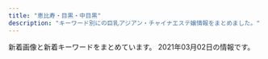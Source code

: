 ```yaml
---
title: "恵比寿・目黒・中目黒"
description: "キーワード別にの巨乳アジアン・チャイナエステ嬢情報をまとめました。"
---
```


新着画像と新着キーワードをまとめています。
2021年03月02日の情報です。

<DmmAffiliateIns />
<KeywordTable
  shops={
    [
    {
        "url": "http://onlyone.tyo.cm/",
        "img_links": [
            "http://onlyone.tyo.cm/photos/sites/5/2020/07/2020070217061815.jpg",
            "http://onlyone.tyo.cm/photos/sites/5/2020/09/2020090210405221.jpg",
            "http://onlyone.tyo.cm/photos/sites/5/2018/08/2018080308152252.jpg",
            "http://onlyone.tyo.cm/images/room4.jpg",
            "http://onlyone.tyo.cm/photos/sites/5/2019/08/2019082610481667.jpg",
            "http://onlyone.tyo.cm/images/acc1.jpg",
            "http://onlyone.tyo.cm/images/s_link.png",
            "http://onlyone.tyo.cm/photos/sites/5/2019/05/2019050915292562.jpg",
            "http://onlyone.tyo.cm/photos/sites/5/2018/11/2018110713255310.jpg",
            "http://onlyone.tyo.cm/photos/sites/5/2020/01/2020011413501066.jpg",
            "http://onlyone.tyo.cm/photos/sites/5/2021/02/202102201049167.jpg",
            "http://onlyone.a1.ies.bz/upload/sites/5/2021/02/2021022216501749.jpg",
            "http://onlyone.tyo.cm/images/s_staff.png",
            "http://onlyone.tyo.cm/photos/sites/5/2020/05/2020051419324761.jpg",
            "http://onlyone.tyo.cm/photos/sites/5/2021/02/2021022515094363.jpg",
            "http://onlyone.tyo.cm/photos/sites/5/2019/12/2019120510353312.jpg",
            "http://onlyone.tyo.cm/photos/sites/5/2020/09/2020092510524025.jpg",
            "http://onlyone.tyo.cm/photos/sites/5/2019/05/2019052911352557.jpg",
            "http://onlyone.tyo.cm/images/line.jpg",
            "http://onlyone.tyo.cm/photos/sites/5/2020/01/2020011413500417.jpg",
            "http://onlyone.tyo.cm/photos/sites/5/2019/11/2019112117013754.jpg",
            "http://onlyone.tyo.cm/photos/sites/5/2019/07/2019070711031982.jpg",
            "http://onlyone.tyo.cm/photos/sites/5/2019/08/2019080815010066.jpg",
            "http://onlyone.tyo.cm/photos/sites/5/2019/11/2019110105152849.jpg",
            "http://onlyone.tyo.cm/photos/sites/5/2017/11/2017112708111797.jpg",
            "http://onlyone.tyo.cm/images/acc4.jpg",
            "http://onlyone.tyo.cm/photos/sites/5/2019/06/2019060510384975.jpg",
            "http://onlyone.tyo.cm/photos/sites/5/2020/01/2020011412572423.jpg",
            "http://onlyone.tyo.cm/photos/sites/5/2020/09/2020092218541894.jpg",
            "http://onlyone.tyo.cm/photos/sites/5/2019/07/2019071716092046.jpg",
            "http://onlyone.tyo.cm/photos/sites/5/2020/07/2020070215334437.jpg",
            "http://onlyone.tyo.cm/photos/sites/5/2019/01/2019011814353078.jpg",
            "http://onlyone.tyo.cm/photos/sites/5/2018/09/2018092710191274.jpg",
            "http://onlyone.tyo.cm/photos/sites/5/2018/03/2018031607430562.jpg",
            "http://onlyone.a1.ies.bz/upload/sites/5/2021/02/202102201049167.jpg",
            "http://onlyone.tyo.cm/photos/sites/5/2018/11/2018112110301745.jpg",
            "http://onlyone.tyo.cm/photos/sites/5/2018/06/2018062904050630.jpg",
            "http://onlyone.tyo.cm/photos/sites/5/2019/11/2019110105153240.jpg",
            "http://onlyone.tyo.cm/photos/sites/5/2020/09/2020092617301564.jpg",
            "http://onlyone.tyo.cm/photos/sites/5/2020/09/2020092510523998.jpg",
            "http://onlyone.tyo.cm/photos/sites/5/2018/07/2018071709241386.jpg",
            "http://onlyone.tyo.cm/images/top.png",
            "http://onlyone.tyo.cm/images/new.jpg",
            "http://onlyone.a1.ies.bz/upload/sites/5/2021/02/2021022515094363.jpg",
            "http://onlyone.tyo.cm/photos/sites/5/2020/09/2020092510523723.jpg",
            "http://onlyone.tyo.cm/photos/sites/5/2020/06/2020060815500896.jpg",
            "http://onlyone.tyo.cm/photos/sites/5/2021/02/202102181024101.jpg",
            "http://onlyone.tyo.cm/photos/sites/5/2019/02/2019022310334774.jpg",
            "http://onlyone.tyo.cm/photos/sites/5/2019/07/2019070616424775.jpg",
            "http://onlyone.tyo.cm/photos/sites/5/2019/03/2019030418403098.jpg",
            "http://onlyone.tyo.cm/images/room2.jpg",
            "http://onlyone.tyo.cm/photos/sites/5/2019/06/2019060510472559.jpg",
            "http://onlyone.tyo.cm/images/acc3.jpg",
            "http://onlyone.tyo.cm/photos/sites/5/2019/01/2019013017372064.jpg",
            "http://onlyone.tyo.cm/photos/sites/5/2021/02/2021022216501749.jpg",
            "http://onlyone.tyo.cm/photos/sites/5/2019/02/2019022310345266.jpg",
            "http://onlyone.tyo.cm/photos/sites/5/2018/10/201810181432433.jpg",
            "http://onlyone.tyo.cm/photos/sites/5/2019/01/2019013017371133.jpg",
            "http://onlyone.tyo.cm/photos/sites/5/2020/02/2020022610121615.jpg",
            "http://onlyone.tyo.cm/photos/sites/5/2019/07/201907171609201.jpg",
            "http://onlyone.tyo.cm/images/room1.jpg",
            "http://onlyone.tyo.cm/images/acc2.jpg",
            "http://onlyone.tyo.cm/photos/sites/5/2019/12/2019121715483135.jpg",
            "http://onlyone.tyo.cm/images/room3.jpg",
            "http://onlyone.tyo.cm/photos/sites/5/2018/08/2018082407542866.jpg",
            "http://onlyone.tyo.cm/photos/sites/5/2020/03/2020031716151746.jpg",
            "http://onlyone.tyo.cm/photos/sites/5/2021/02/2021021810240848.jpg"
        ],
        "name": "OnlyOne",
        "station": "JR\u76ee\u9ed2\u99c5\u897f\u53e3",
        "keywords": {
            "83": 1,
            "86": 12,
            "87": 6,
            "C": 4,
            "F": 1,
            "85": 10,
            "88": 3,
            "E": 2,
            "84": 1,
            "D": 26
        }
    },
    {
        "url": "http://hi-msg.com/tonton/",
        "station": "JR\u6075\u6bd4\u5bff\u99c5\u897f\u53e3",
        "keywords": {
            "83": 7,
            "E": 5,
            "D": 19,
            "C": 7,
            "86": 17,
            "85": 7
        },
        "img_links": [
            "http://hi-msg.com/tonton/images/an_6_02.jpg",
            "http://hi-msg.com/tonton/images/staff_images/st2.jpg",
            "http://hi-msg.com/tonton/images/r3.jpg",
            "http://hi-msg.com/tonton/images/staff_images/st1.jpg",
            "http://hi-msg.com/tonton/images/staff_images/st3.jpg",
            "http://hi-msg.com/tonton/images/an_5_02.jpg",
            "http://hi-msg.com/tonton/images/eve1.png",
            "http://hi-msg.com/tonton/images/slider/slide2s.png",
            "http://hi-msg.com/tonton/images/slider/slide1s.png",
            "http://hi-msg.com/tonton/images/staff_images/sl.png",
            "http://hi-msg.com/tonton/images/r1.jpg",
            "http://hi-msg.com/tonton/images/r2.jpg",
            "http://hi-msg.com/tonton/images/an_3_01.jpg",
            "http://hi-msg.com/tonton/images/sys1.jpg",
            "http://hi-msg.com/tonton/images/slider/slide3s.png",
            "http://hi-msg.com/tonton/images/fbb.jpg",
            "http://hi-msg.com/tonton/images/an_5_01.jpg",
            "http://hi-msg.com/tonton/images/an_1_01.jpg",
            "http://hi-msg.com/tonton/images/an_4_01.jpg",
            "http://hi-msg.com/tonton/images/an_2_01.jpg",
            "http://hi-msg.com/tonton/images/r4.jpg",
            "http://hi-msg.com/tonton/images/an_6_01.jpg",
            "http://hi-msg.com/tonton/images/an_3_02.jpg",
            "http://hi-msg.com/tonton/images/an_1_02.jpg",
            "http://hi-msg.com/tonton/images/an_2_02.jpg",
            "http://hi-msg.com/tonton/images/slider/slide2.png",
            "http://hi-msg.com/tonton/images/index-2.jpg",
            "http://hi-msg.com/tonton/images/qr.jpg",
            "http://hi-msg.com/tonton/images/slider/slide1.png",
            "http://hi-msg.com/tonton/images/staff_images/st4.jpg",
            "http://hi-msg.com/tonton/images/index_01.jpg",
            "http://hi-msg.com/tonton/images/slider/slide3.png",
            "http://hi-msg.com/tonton/images/staff_images/st5.jpg",
            "http://hi-msg.com/tonton/images/an_4_02.jpg",
            "http://hi-msg.com/tonton/images/index-1.jpg"
        ],
        "name": "\u30c8\u30f3\u30c8\u30f3"
    },
    {
        "img_links": [
            "http://kaizokusen.jpn.mn/images/end.png",
            "http://kaizokusen.jpn.mn/photos/sites/31/2018/12/2018121710580889.jpg",
            "http://kaizokusen.jpn.mn/photos/sites/31/2020/08/2020080301195061.jpg",
            "http://kaizokusen.jpn.mn/photos/sites/31/2020/03/2020030801205388.jpg",
            "http://kaizokusen.jpn.mn/photos/sites/31/2019/11/2019112102290816.jpg",
            "http://kaizokusen.jpn.mn/photos/sites/31/2019/03/2019032601332117.jpg",
            "http://kaizokusen.jpn.mn/photos/sites/31/2019/11/2019111410352979.jpg",
            "http://kaizokusen.jpn.mn/photos/sites/31/2019/02/2019021410470448.jpg",
            "http://kaizokusen.jpn.mn/photos/sites/31/2020/11/2020112103070699.jpg",
            "http://kaizokusen.jpn.mn/photos/sites/31/2018/12/2018122706404758.jpg",
            "http://kaizokusen.jpn.mn/images/s_staff.png",
            "http://kaizokusen.jpn.mn/photos/sites/31/2019/12/2019122806012497.jpg",
            "http://kaizokusen.jpn.mn/photos/sites/31/2020/05/2020051510144982.jpg",
            "http://kaizokusen.jpn.mn/photos/sites/31/2020/12/2020120801390122.jpg",
            "http://kaizokusen.jpn.mn/photos/sites/31/2019/06/2019060402255271.jpg",
            "http://kaizokusen.jpn.mn/photos/sites/31/2020/06/2020060409294464.jpg",
            "http://kaizokusen.jpn.mn/images/mobile.jpg",
            "http://kaizokusen.jpn.mn/images/s_contact.jpg",
            "http://kaizokusen.jpn.mn/images/s_news.jpg",
            "http://kaizokusen.jpn.mn/photos/sites/31/2019/06/2019061406003081.jpg",
            "http://kaizokusen.jpn.mn/photos/sites/31/2019/01/2019010309225534.jpg",
            "http://kaizokusen.jpn.mn/photos/sites/31/2018/07/2018070912312985.jpg",
            "http://kaizokusen.jpn.mn/photos/sites/31/2020/03/2020031402334084.jpg",
            "http://kaizokusen.jpn.mn/images/news04.jpg",
            "http://kaizokusen.jpn.mn/photos/sites/31/2019/01/201901130238317.jpg",
            "http://kaizokusen.jpn.mn/photos/sites/31/2020/06/2020061305220545.jpg",
            "http://kaizokusen.jpn.mn/photos/sites/31/2020/01/2020010602051995.jpg",
            "http://kaizokusen.jpn.mn/images/s_link.png",
            "http://kaizokusen.jpn.mn/photos/sites/31/2020/08/2020082411195272.jpg",
            "http://kaizokusen.jpn.mn/photos/sites/31/2019/02/2019022801560094.jpg",
            "http://kaizokusen.jpn.mn/photos/sites/31/2020/04/2020042207290081.jpg",
            "http://kaizokusen.jpn.mn/photos/sites/31/2020/01/2020011609085443.jpg",
            "http://kaizokusen.jpn.mn/photos/sites/31/2019/12/201912200917482.jpg",
            "http://kaizokusen.jpn.mn/photos/sites/31/2020/02/202002070127147.jpg",
            "http://kaizokusen.jpn.mn/photos/sites/31/2019/11/2019111401215721.jpg",
            "http://kaizokusen.jpn.mn/photos/sites/31/2020/02/2020022107354732.jpg",
            "http://kaizokusen.jpn.mn/photos/sites/31/2020/06/2020061302013959.jpg",
            "http://kaizokusen.jpn.mn/photos/sites/31/2019/09/2019091102140786.jpg",
            "http://kaizokusen.jpn.mn/photos/sites/31/2019/01/2019012803255272.jpg",
            "http://kaizokusen.jpn.mn/photos/sites/31/2020/06/2020062208015349.jpg",
            "http://kaizokusen.jpn.mn/images/news_bj3.jpg",
            "http://kaizokusen.jpn.mn/photos/sites/31/2019/06/2019060402255852.jpg",
            "http://kaizokusen.jpn.mn/images/news_bj1.jpg",
            "http://kaizokusen.jpn.mn/images/s_pick.png",
            "http://kaizokusen.jpn.mn/images/top.jpg",
            "http://kaizokusen.jpn.mn/images/headline.jpg",
            "http://kaizokusen.jpn.mn/photos/sites/31/2019/05/2019051702252726.jpg",
            "http://kaizokusen.jpn.mn/photos/sites/31/2019/04/2019040301572848.jpg",
            "http://kaizokusen.jpn.mn/photos/sites/31/2019/03/2019032710574970.jpg",
            "http://kaizokusen.jpn.mn/images/news03.jpg",
            "http://kaizokusen.jpn.mn/photos/sites/31/2019/12/2019121904244431.jpg",
            "http://kaizokusen.jpn.mn/photos/sites/31/2019/09/2019092905302643.jpg"
        ],
        "station": "\u4e2d\u76ee\u9ed2\u99c5\u5357\u6539\u672d\u897f\u53e3",
        "keywords": {
            "85": 27,
            "83": 7,
            "84": 2,
            "C": 44,
            "D": 73,
            "E": 29,
            "87": 36,
            "88": 9,
            "86": 24
        },
        "name": "\u6d77\u8cca\u8239",
        "url": "http://kaizokusen.jpn.mn/"
    },
    {
        "keywords": {
            "86": 2,
            "85": 2,
            "C": 14,
            "87": 4,
            "D": 6
        },
        "name": "\u7652\u3057\u5bb6",
        "img_links": [
            "http://www.oasis.esjoho.com/img/tel.png",
            "http://www.oasis.esjoho.com/files/002.jpg",
            "http://www.oasis.esjoho.com/files/005.jpg",
            "http://www.oasis.esjoho.com/files/001.jpg",
            "http://www.oasis.esjoho.com/img/pickup.jpg",
            "http://www.oasis.esjoho.com/files/004.jpg",
            "http://www.oasis.esjoho.com/files/004-02.jpg",
            "http://www.oasis.esjoho.com/files/002-02.jpg",
            "http://www.oasis.esjoho.com/img/btn_side_mobile.jpg",
            "http://www.oasis.esjoho.com/files/001-02.jpg",
            "http://www.oasis.esjoho.com/img/goback.jpg",
            "http://www.oasis.esjoho.com/files/005-02.jpg",
            "http://www.oasis.esjoho.com/img/ttl_news.png",
            "http://www.oasis.esjoho.com/img/ttl_info.png",
            "http://www.oasis.esjoho.com/img/btn_blog.png"
        ],
        "station": "\u897f\u5c0f\u5c71\u99c5",
        "url": "http://www.oasis.esjoho.com/"
    },
    {
        "url": "http://victoria.tyo.cm/",
        "keywords": {
            "93": 1,
            "F": 1,
            "C": 8,
            "G": 1,
            "85": 8,
            "82": 2,
            "E": 3,
            "89": 1,
            "87": 4,
            "D": 20,
            "86": 9,
            "83": 8
        },
        "station": "JR\u76ee\u9ed2\u99c5\u6771\u53e3",
        "name": "Victoria\u30fb\u30d3\u30af\u30c8\u30ea\u30a2",
        "img_links": [
            "http://victoria.tyo.cm/photos/sites/13/2019/04/2019041807165826.jpg",
            "http://victoria.tyo.cm/photos/sites/13/2019/01/2019010506293526.jpg",
            "http://victoria.tyo.cm/photos/sites/13/2019/01/2019012509534353.jpg",
            "http://victoria.tyo.cm/photos/sites/13/2019/10/2019100904083557.jpg",
            "http://victoria.tyo.cm/photos/sites/13/2019/12/2019120106181894.jpg",
            "http://victoria.tyo.cm/photos/sites/13/2019/12/2019120904521188.jpg",
            "http://victoria.tyo.cm/photos/sites/13/2019/01/2019012509505197.jpg",
            "http://victoria.tyo.cm/photos/sites/13/2018/12/2018121502493814.jpg",
            "http://victoria.tyo.cm/photos/sites/13/2018/12/2018122701570616.jpg",
            "http://victoria.tyo.cm/photos/sites/13/2019/01/2019011103510521.jpg",
            "http://victoria.tyo.cm/photos/sites/13/2019/04/2019040304024424.jpg",
            "http://victoria.tyo.cm/images/news.jpg",
            "http://victoria.tyo.cm/photos/sites/13/2018/12/2018121502493847.jpg",
            "http://victoria.tyo.cm/photos/sites/13/2018/12/2018121502493953.jpg",
            "http://victoria.tyo.cm/photos/sites/13/2019/07/2019070206503156.jpg",
            "http://victoria.tyo.cm/images/face.jpg",
            "http://victoria.tyo.cm/photos/sites/13/2020/01/2020012005552622.jpg",
            "http://victoria.tyo.cm/photos/sites/13/2019/10/2019101403232834.jpg",
            "http://victoria.tyo.cm/images/pick.jpg",
            "http://victoria.tyo.cm/photos/sites/13/2021/02/2021021509575615.jpg",
            "http://victoria.tyo.cm/images/top.jpg",
            "http://victoria.tyo.cm/photos/sites/13/2019/02/2019021206543056.jpg",
            "http://victoria.tyo.cm/images/room2.jpg",
            "http://victoria.tyo.cm/photos/sites/13/2019/02/2019022703022355.jpg",
            "http://victoria.tyo.cm/photos/sites/13/2018/12/2018122904422525.jpg",
            "http://victoria.tyo.cm/photos/sites/13/2020/03/2020031904101259.jpg",
            "http://victoria.tyo.cm/photos/sites/13/2020/01/2020012005552181.jpg",
            "http://victoria.tyo.cm/photos/sites/13/2019/12/2019120904521737.jpg",
            "http://victoria.tyo.cm/photos/sites/13/2019/08/2019080607062415.jpg",
            "http://victoria.tyo.cm/photos/sites/13/2020/01/2020011205500461.jpg",
            "http://victoria.tyo.cm/photos/sites/13/2018/12/2018122701570643.jpg",
            "http://victoria.tyo.cm/photos/sites/13/2019/06/2019061005275095.jpg",
            "http://victoria.tyo.cm/photos/sites/13/2020/10/2020100803550565.jpg",
            "http://victoria.tyo.cm/photos/sites/13/2020/02/2020021307433041.jpg",
            "http://victoria.tyo.cm/images/mobile.jpg",
            "http://victoria.tyo.cm/photos/sites/13/2019/12/2019120406433710.jpg",
            "http://victoria.tyo.cm/photos/sites/13/2020/02/202002030340133.jpg",
            "http://victoria.tyo.cm/photos/sites/13/2018/12/2018121502493879.jpg",
            "http://victoria.tyo.cm/photos/sites/13/2019/05/201905100639429.jpg",
            "http://victoria.tyo.cm/images/room3.jpg",
            "http://victoria.tyo.cm/photos/sites/13/2019/10/2019100904082968.jpg",
            "http://victoria.tyo.cm/images/room1.jpg",
            "http://victoria.tyo.cm/photos/sites/13/2018/12/2018122904411765.jpg",
            "http://victoria.tyo.cm/photos/sites/13/2020/02/2020020104570910.jpg",
            "http://victoria.tyo.cm/images/room4.jpg",
            "http://victoria.tyo.cm/photos/sites/13/2019/01/2019012108071242.jpg",
            "http://victoria.tyo.cm/photos/sites/13/2020/01/2020011104241542.jpg",
            "http://victoria.tyo.cm/photos/sites/13/2019/01/2019010506292922.jpg",
            "http://victoria.tyo.cm/images/s_staff.png",
            "http://victoria.tyo.cm/photos/sites/13/2019/02/2019021407162693.jpg",
            "https://www.a-side.com/ad/koko/include/banner/koko_125x125.png"
        ]
    },
    {
        "name": "\u91d1\u306e\u6708",
        "keywords": {},
        "img_links": [
            "http://kintsuki.este88.com/gals/mika1.jpg",
            "http://kintsuki.este88.com/gals/rei1.jpg",
            "http://kintsuki.este88.com/images/r01.jpg",
            "http://kintsuki.este88.com/images/r02.jpg",
            "http://kintsuki.este88.com/images/ph1.jpg",
            "http://kintsuki.este88.com/gals/koyuki1.jpg",
            "http://kintsuki.este88.com/gals/kana1.jpg",
            "http://kintsuki.este88.com/gals/momo1.jpg",
            "http://kintsuki.este88.com/gals/kaori1.jpg",
            "http://kintsuki.este88.com/gals/kixyoko1.jpg",
            "http://kintsuki.este88.com/gals/rina1.jpg",
            "http://kintsuki.este88.com/gals/yuyu1.jpg",
            "http://kintsuki.este88.com/images/r04.jpg"
        ],
        "url": "http://kintsuki.este88.com/",
        "station": "JR\u76ee\u9ed2\u99c5\u6771\u53e3"
    },
    {
        "url": "http://fiji-resort.ests.jp/",
        "keywords": {
            "87": 78,
            "C": 138,
            "E": 57,
            "85": 123,
            "D": 141,
            "83": 39,
            "82": 18,
            "89": 18,
            "86": 60
        },
        "img_links": [
            "http://fiji-resort.ests.jp/photos/sites/30/2019/06/2019061411123068.jpg",
            "http://fiji-resort.ests.jp/photos/sites/30/2020/02/2020022116402274.jpg",
            "http://fiji-resort.ests.jp/photos/sites/30/2019/05/2019050215480138.jpg",
            "http://fiji-resort.ests.jp/photos/sites/30/2019/09/2019092914334514.jpg",
            "http://fiji-resort.ests.jp/photos/sites/30/2019/03/2019033011105316.jpg",
            "http://fiji-resort.ests.jp/images/access06.jpg",
            "http://fiji-resort.ests.jp/images/access01.jpg",
            "http://fiji-resort.ests.jp/photos/sites/30/2019/03/2019031518525662.jpg",
            "http://fiji-resort.ests.jp/photos/sites/30/2019/12/2019121110440091.jpg",
            "http://fiji-resort.ests.jp/photos/sites/30/2018/06/2018061511340989.jpg",
            "http://fiji-resort.ests.jp/images/access05.jpg",
            "http://fiji-resort.ests.jp/images/end.png",
            "http://fiji-resort.ests.jp/images/s_link.png",
            "http://fiji-resort.ests.jp/photos/sites/30/2019/06/2019060610451514.jpg",
            "http://fiji-resort.ests.jp/images/s_staff.png",
            "http://fiji-resort.ests.jp/photos/sites/30/2018/11/2018110510493920.jpg",
            "http://fiji-resort.ests.jp/images/access03.jpg",
            "http://fiji-resort.ests.jp/photos/sites/30/2018/09/2018091916161390.jpg",
            "http://fiji-resort.ests.jp/images/topics_bj3.png",
            "http://fiji-resort.ests.jp/photos/sites/30/2018/11/2018110510493422.jpg",
            "http://fiji-resort.ests.jp/images/access04.jpg",
            "http://fiji-resort.ests.jp/images/s_topics.png",
            "http://fiji-resort.ests.jp/photos/sites/30/2019/05/2019050215480157.jpg",
            "http://fiji-resort.ests.jp/images/line.png",
            "http://fiji-resort.ests.jp/photos/sites/30/2019/04/2019042017525677.jpg",
            "http://fiji-resort.ests.jp/photos/sites/30/2019/11/2019110909384037.jpg",
            "http://fiji-resort.ests.jp/images/mobile.png",
            "http://fiji-resort.ests.jp/photos/sites/30/2019/05/2019050215480292.jpg",
            "http://fiji-resort.ests.jp/images/access02.jpg",
            "http://fiji-resort.ests.jp/photos/sites/30/2019/03/2019033011081995.jpg",
            "http://fiji-resort.ests.jp/photos/sites/30/2018/09/2018091301234543.jpg",
            "http://fiji-resort.ests.jp/images/top.png"
        ],
        "station": "\u4e2d\u76ee\u9ed2\u99c5\u897f\u53e3",
        "name": "\u30d5\u30a3\u30b8\u30fc\u30ea\u30be\u30fc\u30c8"
    },
    {
        "keywords": {
            "87": 12,
            "88": 2,
            "85": 13,
            "86": 12,
            "C": 13,
            "D": 24,
            "E": 2
        },
        "name": "\u7f8e\u9b54\u5973",
        "station": "JR\u6075\u6bd4\u5bff\u99c5\u897f\u53e3",
        "img_links": [
            "http://bimajo-massage.work/sp/img/info.jpg",
            "http://bimajo-massage.work/img/st1.jpg",
            "http://bimajo-massage.work/img/sta1.jpg",
            "http://bimajo-massage.work/sp/img/pic.jpg",
            "http://bimajo-massage.work/sp/img/t-a.jpg",
            "http://bimajo-massage.work/sp/img/cam.jpg",
            "http://bimajo-massage.work/img/bottom.png",
            "http://bimajo-massage.work/sp/img/add.jpg",
            "http://bimajo-massage.work/img/pic.png",
            "http://bimajo-massage.work/img/acc2.jpg",
            "http://bimajo-massage.work/sp/img/t-t.jpg",
            "http://bimajo-massage.work/sp/img/tel.jpg",
            "http://bimajo-massage.work/img/st5.jpg",
            "http://bimajo-massage.work/sp/img/tit.jpg",
            "http://bimajo-massage.work/img/acc1.jpg",
            "http://bimajo-massage.work/sp/img/acc2.jpg",
            "http://bimajo-massage.work/sp/img/p-7.jpg",
            "http://bimajo-massage.work/img/st6.jpg",
            "http://bimajo-massage.work/sp/img/p-5.jpg",
            "http://bimajo-massage.work/img/sta7.jpg",
            "http://bimajo-massage.work/sp/img/t-r.jpg",
            "http://bimajo-massage.work/sp/img/botton.jpg",
            "http://bimajo-massage.work/img/mo.png",
            "http://bimajo-massage.work/sp/img/st6.jpg",
            "http://bimajo-massage.work/img/body-.png",
            "http://bimajo-massage.work/sp/img/t-o.jpg",
            "http://bimajo-massage.work/sp/img/time.jpg",
            "http://bimajo-massage.work/sp/img/t-s.jpg",
            "http://bimajo-massage.work/sp/img/acc1.jpg",
            "http://bimajo-massage.work/sp/img/sys.jpg",
            "http://bimajo-massage.work/sp/img/st1.jpg",
            "http://bimajo-massage.work/img/xmas.png",
            "http://bimajo-massage.work/img/sta6.jpg",
            "http://bimajo-massage.work/sp/img/st7.jpg",
            "http://bimajo-massage.work/img/sta5.jpg",
            "http://bimajo-massage.work/sp/img/st5.jpg",
            "http://bimajo-massage.work/sp/img/p-6.jpg",
            "http://bimajo-massage.work/sp/img/pc.jpg",
            "http://bimajo-massage.work/img/st7.jpg"
        ],
        "url": "http://bimajo-massage.work/"
    },
    {
        "url": "http://nakamegurofun.com/",
        "station": "\u4e2d\u76ee\u9ed2\u99c5\u897f\u53e3",
        "keywords": {
            "87": 4,
            "C": 1,
            "D": 5,
            "88": 1,
            "85": 1
        },
        "name": "Flower \uff5e\u30d5\u30e9\u30ef\u30fc\uff5e",
        "img_links": [
            "http://nakamegurofun.com/images/s1.jpg",
            "http://nakamegurofun.com/images/shop/shop02.jpg",
            "http://nakamegurofun.com/files/0080964.jpg",
            "http://nakamegurofun.com/files/0024f22.jpg",
            "http://nakamegurofun.com/files/002-030964.jpg",
            "http://nakamegurofun.com/files/003-030964.jpg",
            "http://nakamegurofun.com/files/005-020964.jpg",
            "http://nakamegurofun.com/images/shop/shop04.jpg",
            "http://nakamegurofun.com/images/s4.jpg",
            "http://nakamegurofun.com/images/shop/shop01.jpg",
            "http://nakamegurofun.com/files/0030964.jpg",
            "http://nakamegurofun.com/files/005fa9d.jpg",
            "http://nakamegurofun.com/files/007fa9d.jpg",
            "http://nakamegurofun.com/files/0054f22.jpg",
            "http://nakamegurofun.com/files/002-020964.jpg",
            "http://nakamegurofun.com/images/infotiao1.jpg",
            "http://nakamegurofun.com/images/service91a6.png",
            "http://nakamegurofun.com/images/tel.png",
            "http://nakamegurofun.com/files/008-020964.jpg",
            "http://nakamegurofun.com/files/006fa9d.jpg",
            "http://nakamegurofun.com/files/002fa9d.jpg",
            "http://nakamegurofun.com/files/003-020964.jpg",
            "http://nakamegurofun.com/images/s5.jpg",
            "http://nakamegurofun.com/files/005-030964.jpg",
            "http://nakamegurofun.com/images/s2.jpg",
            "http://nakamegurofun.com/images/main_bottom.png",
            "http://nakamegurofun.com/files/0060964.jpg",
            "http://nakamegurofun.com/files/0020964.jpg",
            "http://nakamegurofun.com/files/007-030964.jpg",
            "http://nakamegurofun.com/files/0084f22.jpg",
            "http://nakamegurofun.com/files/008-030964.jpg",
            "http://nakamegurofun.com/images/xian.png",
            "http://nakamegurofun.com/files/0064f22.jpg",
            "http://nakamegurofun.com/files/0050964.jpg",
            "http://nakamegurofun.com/files/008fa9d.jpg",
            "http://nakamegurofun.com/files/006-030964.jpg",
            "http://nakamegurofun.com/images/shop/shop03.jpg",
            "http://nakamegurofun.com/files/0034f22.jpg",
            "http://nakamegurofun.com/files/003fa9d.jpg",
            "http://nakamegurofun.com/files/0074f22.jpg",
            "http://nakamegurofun.com/files/006-020964.jpg",
            "http://nakamegurofun.com/images/zi_staff.png",
            "http://nakamegurofun.com/images/main_top.png",
            "http://nakamegurofun.com/images/s3.jpg",
            "http://nakamegurofun.com/files/007-020964.jpg",
            "http://nakamegurofun.com/files/0070964.jpg",
            "http://nakamegurofun.com/images/zi_massage.png"
        ]
    },
    {
        "img_links": [
            "http://with-you.tyo.cm/photos/sites/6/2019/02/2019021818404723.jpg",
            "http://with-you.tyo.cm/photos/sites/6/2019/06/2019060510455732.jpg",
            "http://with-you.tyo.cm/images/s_staff.jpg",
            "http://with-you.tyo.cm/photos/sites/6/2019/11/2019112916075124.jpg",
            "http://with-you.tyo.cm/images/s_news.jpg",
            "http://with-you.tyo.cm/photos/sites/6/2019/02/2019021818395644.jpg",
            "http://with-you.tyo.cm/photos/sites/6/2019/11/2019112517121980.jpg",
            "http://with-you.tyo.cm/photos/sites/6/2019/11/2019112214502832.jpg",
            "http://with-you.tyo.cm/photos/sites/6/2019/11/2019111915264046.jpg",
            "http://with-you.tyo.cm/images/top.png",
            "http://with-you.tyo.cm/photos/sites/6/2019/11/2019110606012817.jpg",
            "http://with-you.tyo.cm/photos/sites/6/2019/11/2019112916075813.jpg",
            "http://with-you.tyo.cm/photos/sites/6/2019/11/2019110107573374.jpg",
            "http://with-you.tyo.cm/photos/sites/6/2019/11/2019110107572662.jpg",
            "http://with-you.tyo.cm/photos/sites/6/2019/12/2019121914290846.jpg",
            "http://with-you.tyo.cm/photos/sites/6/2019/12/2019121914290210.jpg",
            "http://with-you.tyo.cm/photos/sites/6/2020/06/2020061515330329.jpg",
            "http://with-you.tyo.cm/photos/sites/6/2019/11/2019112916080552.jpg",
            "http://with-you.tyo.cm/photos/sites/6/2019/02/2019021816145119.jpg",
            "http://with-you.tyo.cm/photos/sites/6/2021/02/2021022216380216.jpg",
            "http://with-you.tyo.cm/photos/sites/6/2019/12/2019121017051597.jpg",
            "http://with-you.tyo.cm/photos/sites/6/2019/10/2019102716505281.jpg",
            "http://with-you.tyo.cm/photos/sites/6/2019/03/2019030615474648.jpg",
            "http://with-you.tyo.cm/photos/sites/6/2020/06/2020061515324852.jpg",
            "http://with-you.tyo.cm/photos/sites/6/2020/03/2020032714542799.jpg",
            "http://with-you.tyo.cm/photos/sites/6/2019/10/2019102716505124.jpg",
            "http://with-you.tyo.cm/photos/sites/6/2019/02/2019021816155116.jpg",
            "http://with-you.tyo.cm/photos/sites/6/2019/11/2019110108002447.jpg",
            "http://with-you.tyo.cm/images/s_recuit.jpg",
            "http://with-you.tyo.cm/photos/sites/6/2019/11/2019110108001772.jpg",
            "http://with-you.tyo.cm/images/s_link.jpg",
            "http://with-you.tyo.cm/images/s_pick.jpg",
            "http://with-you.tyo.cm/photos/sites/6/2020/03/2020032714573892.jpg",
            "http://with-you.tyo.cm/photos/sites/6/2019/11/2019110806175734.jpg",
            "http://hanamizuki2.a1.ies.bz/upload/sites/6/2021/02/2021022216380216.jpg",
            "http://with-you.tyo.cm/photos/sites/6/2019/11/2019110806175615.jpg",
            "http://with-you.tyo.cm/photos/sites/6/2019/11/2019112214503286.jpg",
            "http://with-you.tyo.cm/photos/sites/6/2019/12/2019121017051599.jpg",
            "http://with-you.tyo.cm/photos/sites/6/2019/11/2019112517122617.jpg",
            "http://with-you.tyo.cm/photos/sites/6/2020/09/2020092511214697.jpg",
            "http://with-you.tyo.cm/photos/sites/6/2019/11/2019111915264240.jpg"
        ],
        "name": "With you\u30fb\u30a6\u30a3\u30ba\u30e6\u30fc",
        "keywords": {
            "D": 19,
            "C": 35
        },
        "station": "JR\u76ee\u9ed2\u99c5\u6771\u53e3",
        "url": "http://with-you.tyo.cm"
    },
    {
        "img_links": [],
        "station": "JR\u76ee\u9ed2\u99c5\u6771\u53e3",
        "url": "http://relacute.tyo.cm/",
        "name": "RelaCute \u30ea\u30e9\u30ad\u30e5\u30fc\u30c8",
        "keywords": {}
    },
    {
        "url": "http://angel.jpn.cm/",
        "img_links": [
            "http://angel.jpn.cm/photos/sites/3/2016/08/staff7.jpg",
            "http://angel.jpn.cm/photos/sites/3/2016/08/staff28.jpg",
            "http://angel.jpn.cm/photos/sites/3/2016/09/staff40a.jpg",
            "http://angel.jpn.cm/images/room1.jpg",
            "http://angel.jpn.cm/photos/sites/3/2016/08/staff37a.jpg",
            "http://angel.jpn.cm/images/room4.jpg",
            "http://angel.jpn.cm/images/room6.jpg",
            "http://angel.jpn.cm/photos/sites/3/2017/04/1.jpg",
            "http://angel.jpn.cm/photos/sites/3/2019/12/2019122718552430.jpg",
            "http://angel.jpn.cm/photos/sites/3/2016/08/staff21.jpg",
            "http://angel.jpn.cm/photos/sites/3/2016/08/staff25a.jpg",
            "http://angel.jpn.cm/photos/sites/3/2016/08/staff8.jpg",
            "http://angel.jpn.cm/images/room5.jpg",
            "http://angel.jpn.cm/images/s_link.png",
            "http://angel.jpn.cm/photos/sites/3/2020/09/2020092511154515.jpg",
            "http://angel.jpn.cm/photos/sites/3/2016/09/72670992207769698.jpg",
            "http://angel.jpn.cm/photos/sites/3/2016/08/staff38.jpg",
            "http://angel.jpn.cm/images/top02.jpg",
            "http://angel.jpn.cm/photos/sites/3/2021/02/2021022516024747.jpg",
            "http://angel.jpn.cm/photos/sites/3/2016/08/staff24.jpg",
            "http://angel.jpn.cm/images/s_news.png",
            "http://angel.jpn.cm/photos/sites/3/2017/05/8.jpg",
            "http://angel.jpn.cm/photos/sites/3/2016/08/staff39.jpg",
            "http://angel.jpn.cm/photos/sites/3/2019/10/2019100910242499.jpg",
            "http://angel.jpn.cm/photos/sites/3/2016/08/staff37.jpg",
            "http://angel.jpn.cm/photos/sites/3/2018/06/2018061601280885.jpg",
            "http://angel.jpn.cm/images/room7.jpg",
            "http://angel.jpn.cm/photos/sites/3/2016/08/staff3a.jpg",
            "http://angel.jpn.cm/photos/sites/3/2019/06/2019060510404179.jpg",
            "http://angel.jpn.cm/photos/sites/3/2018/09/2018091001155585.jpg",
            "http://angel.jpn.cm/photos/sites/3/2016/08/staff2a.jpg",
            "http://angel.jpn.cm/photos/sites/3/2016/08/staff4a.jpg",
            "http://angel.jpn.cm/photos/sites/3/2018/11/201811011331167.jpg",
            "http://angel.jpn.cm/photos/sites/3/2021/02/2021021714005240.jpg",
            "http://angel.jpn.cm/images/s_staff.png",
            "http://angel.jpn.cm/photos/sites/3/2016/08/staff23.jpg",
            "http://angel.jpn.cm/images/info.jpg",
            "http://angel.jpn.cm/images/girl-z2.jpg",
            "http://angel.jpn.cm/photos/sites/3/2018/06/2018062105525655.jpg",
            "http://angel.jpn.cm/photos/sites/3/2016/08/staff35.jpg",
            "http://angel.jpn.cm/photos/sites/3/2016/08/staff22.jpg",
            "http://angel.jpn.cm/photos/sites/3/2016/08/staff2.jpg",
            "http://angel.jpn.cm/photos/sites/3/2016/08/staff28a.jpg",
            "http://angel.jpn.cm/images/mobile.jpg",
            "http://angel.jpn.cm/photos/sites/3/2018/06/2018061601280970.jpg",
            "http://angel.jpn.cm/photos/sites/3/2018/06/2018061505064251.jpg",
            "http://angel.jpn.cm/photos/sites/3/2018/06/2018061505064271.jpg",
            "http://angel.jpn.cm/photos/sites/3/2017/03/2.jpg",
            "http://angel.jpn.cm/photos/sites/3/2019/12/2019122718552333.jpg",
            "http://angel.jpn.cm/photos/sites/3/2016/08/staff24a.jpg",
            "http://angel.jpn.cm/photos/sites/3/2016/08/staff25.jpg",
            "http://angel.jpn.cm/photos/sites/3/2016/08/staff7a.jpg",
            "http://angel2.a1.ies.bz/upload/sites/3/2021/02/2021022516024747.jpg",
            "http://angel.jpn.cm/photos/sites/3/2019/11/201911181407260.jpg",
            "http://angel.jpn.cm/photos/sites/3/2017/01/1.jpg",
            "http://angel.jpn.cm/photos/sites/3/2016/09/staff40.jpg",
            "http://angel.jpn.cm/images/nbj3.jpg",
            "http://angel.jpn.cm/photos/sites/3/2019/12/2019122718552413.jpg",
            "http://angel.jpn.cm/photos/sites/3/2017/11/2017112010234266.jpg",
            "http://angel.jpn.cm/photos/sites/3/2016/10/staff41.jpg",
            "http://angel2.a1.ies.bz/upload/sites/3/2021/02/2021021714005240.jpg",
            "http://angel.jpn.cm/photos/sites/3/2016/08/staff14.jpg",
            "http://angel.jpn.cm/images/room2.jpg",
            "http://angel.jpn.cm/images/girl-z1.jpg",
            "http://angel.jpn.cm/images/room3.jpg",
            "http://angel.jpn.cm/images/s_pick.png",
            "http://angel.jpn.cm/photos/sites/3/2016/08/staff29.jpg",
            "http://angel.jpn.cm/photos/sites/3/2016/08/staff14a.jpg",
            "http://angel.jpn.cm/photos/sites/3/2016/08/staff5.jpg",
            "http://angel.jpn.cm/photos/sites/3/2016/08/staff11.jpg",
            "http://angel.jpn.cm/photos/sites/3/2017/12/201712270537317.jpg",
            "http://angel.jpn.cm/photos/sites/3/2016/08/staff21a.jpg",
            "http://angel.jpn.cm/photos/sites/3/2019/11/2019111814073465.jpg",
            "http://angel.jpn.cm/photos/sites/3/2016/08/staff39a.jpg",
            "http://cdn.dino-es.com/images/logo/150x40DinoEs.png",
            "http://angel.jpn.cm/images/s_mobile.png",
            "http://angel.jpn.cm/photos/sites/3/2020/06/2020061515170635.jpg",
            "http://angel.jpn.cm/images/top01.jpg",
            "http://angel.jpn.cm/photos/sites/3/2016/08/staff36g.jpg",
            "http://angel.jpn.cm/photos/sites/3/2019/07/2019071213431954.jpg",
            "http://angel.jpn.cm/photos/sites/3/2017/11/201711280608539.jpg",
            "http://angel.jpn.cm/photos/sites/3/2016/10/staff01.jpg",
            "http://angel.jpn.cm/photos/sites/3/2019/07/2019071016030711.jpg",
            "http://angel.jpn.cm/photos/sites/3/2016/08/staff3.jpg",
            "http://angel.jpn.cm/photos/sites/3/2016/08/staff4.jpg",
            "http://angel.jpn.cm/photos/sites/3/2019/06/201906051042276.jpg"
        ],
        "name": "Angel-\u30a8\u30f3\u30b8\u30a7\u30eb-",
        "keywords": {
            "E": 4,
            "86": 7,
            "C": 42,
            "85": 6,
            "84": 3,
            "87": 5,
            "89": 3,
            "88": 2,
            "D": 28
        },
        "station": "JR\u76ee\u9ed2\u99c5\u6771\u53e3"
    },
    {
        "station": "JR\u76ee\u9ed2\u99c5\u6771\u53e3",
        "img_links": [
            "http://meguro-babel.com/images/qr.jpg",
            "http://meguro-babel.com/girl/6.jpg",
            "http://meguro-babel.com/topics/img/142-1.jpg",
            "http://meguro-babel.com/girl/21.jpg",
            "http://meguro-babel.com/topics/img/157-1.jpg",
            "http://meguro-babel.com/girl/2.jpg",
            "http://meguro-babel.com/girl/7.jpg",
            "http://meguro-babel.com/girl/13.jpg",
            "http://meguro-babel.com/topics/img/156-1.jpg",
            "http://meguro-babel.com/images/img_1.jpg",
            "http://meguro-babel.com/images/room/photo04.jpg",
            "http://meguro-babel.com/girl/19.jpg",
            "http://meguro-babel.com/images/room/photo02.jpg",
            "http://meguro-babel.com/images/room/photo01.jpg",
            "http://meguro-babel.com/girl/4.jpg",
            "http://meguro-babel.com/images/room/photo03.jpg",
            "http://meguro-babel.com/girl/15.jpg",
            "http://meguro-babel.com/topics/img/151-1.jpg",
            "http://meguro-babel.com/girl/9.jpg",
            "http://meguro-babel.com/topics/img/155-1.jpg",
            "http://meguro-babel.com/girl/11.jpg",
            "http://meguro-babel.com/topics/img/145-1.jpg",
            "http://meguro-babel.com/topics/img/150-1.jpg",
            "http://meguro-babel.com/images/topimg4.jpg",
            "http://meguro-babel.com/girl/5.jpg",
            "http://meguro-babel.com/girl/10.jpg",
            "http://meguro-babel.com/girl/8.jpg",
            "http://meguro-babel.com/girl/24.jpg",
            "http://meguro-babel.com/topics/img/129-1.jpg",
            "http://meguro-babel.com/girl/1.jpg",
            "http://meguro-babel.com/girl/3.jpg"
        ],
        "url": "http://meguro-babel.com/",
        "name": "\u30d0\u30d9\u30eb",
        "keywords": {}
    }
]
}
/>
<DmmAffiliateScript />
